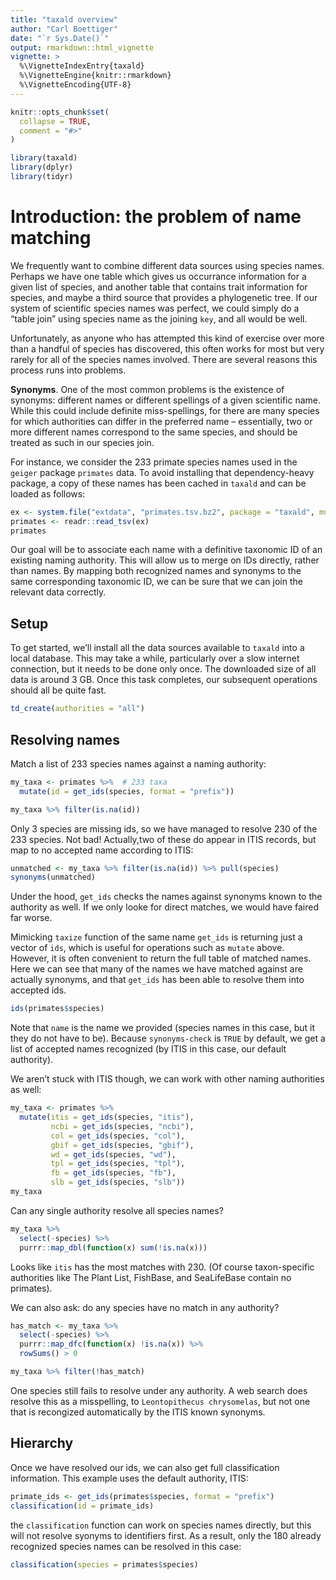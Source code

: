```yaml
---
title: "taxald overview"
author: "Carl Boettiger"
date: "`r Sys.Date()`"
output: rmarkdown::html_vignette
vignette: >
  %\VignetteIndexEntry{taxald}
  %\VignetteEngine{knitr::rmarkdown}
  %\VignetteEncoding{UTF-8}
---
```


```r
knitr::opts_chunk$set(
  collapse = TRUE,
  comment = "#>"
)
```



```r
library(taxald)
library(dplyr)
library(tidyr)
```



# Introduction: the problem of name matching

We frequently want to combine different data sources using species names.  Perhaps we have one table which gives us occurrance information for a given list of species, and another table that contains trait information for species, and maybe a third source that provides a phylogenetic tree.  If our system of scientific species names was perfect, we could simply do a "table join" using species name as the joining `key`, and all would be well. 

Unfortunately, as anyone who has attempted this kind of exercise over more than a handful of species has discovered, this often works for most but very rarely for all of the species names involved.  There are several reasons this process runs into problems.  

**Synonyms**.  One of the most common problems is the existence of synonyms: different names or different spellings of a given scientific name.  While this could include definite miss-spellings, for there are many species for which authorities can differ in the preferred name -- essentially, two or more different names correspond to the same species, and should be treated as such in our species join.  


For instance, we consider the 233 primate species names used in the `geiger` package `primates` data.  To avoid installing that dependency-heavy package, a copy of these names has been cached in `taxald` and can be loaded as follows: 

```r
ex <- system.file("extdata", "primates.tsv.bz2", package = "taxald", mustWork = TRUE)
primates <- readr::read_tsv(ex)
primates
```

Our goal will be to associate each name with a definitive taxonomic ID of an existing naming authority.  This will allow us to merge on IDs directly, rather than names.  By mapping both recognized names and synonyms to the same corresponding taxonomic ID, we can be sure that we can join the relevant data correctly.


## Setup

To get started, we'll install all the data sources available to `taxald` into a local database. This may take a while, particularly over a slow internet connection, but it needs to be done only once.  The downloaded size of all data is around 3 GB.  Once this task completes, our subsequent operations should all be quite fast.  

```r
td_create(authorities = "all")
```


## Resolving names


Match a list of 233 species names against a naming authority:  


```r
my_taxa <- primates %>%  # 233 taxa
  mutate(id = get_ids(species, format = "prefix")) 
```


```r
my_taxa %>% filter(is.na(id))
```

Only 3 species are missing ids, so we have managed to resolve 230 of the 233 species.  Not bad!  Actually,two of these do appear in ITIS records, but map to no accepted name according to ITIS:

```r
unmatched <- my_taxa %>% filter(is.na(id)) %>% pull(species) 
synonyms(unmatched)

```

Under the hood, `get_ids` checks the names against synonyms known to the authority as well. If we only looke for direct matches, we would have faired far worse.  

Mimicking `taxize` function of the same name `get_ids` is returning just a vector of `ids`, which is useful for operations such as `mutate` above.  However, it is often convenient to return the full table of matched names.  Here we can see that many of the names we have matched against are actually synonyms, and that `get_ids` has been able to resolve them into accepted ids.  

```r
ids(primates$species)
```

Note that `name` is the name we provided (species names in this case, but it they do not have to be).  Because `synonyms-check` is `TRUE` by default, we get a list of accepted names recognized (by ITIS in this case, our default authority).  

We aren't stuck with ITIS though, we can work with other naming authorities as well:

```r
my_taxa <- primates %>%  
  mutate(itis = get_ids(species, "itis"),
         ncbi = get_ids(species, "ncbi"),
         col = get_ids(species, "col"),
         gbif = get_ids(species, "gbif"),
         wd = get_ids(species, "wd"),
         tpl = get_ids(species, "tpl"),
         fb = get_ids(species, "fb"),
         slb = get_ids(species, "slb")) 
my_taxa

```

Can any single authority resolve all species names?

```r
my_taxa %>% 
  select(-species) %>% 
  purrr::map_dbl(function(x) sum(!is.na(x)))
```

Looks like `itis` has the most matches with 230.  (Of course taxon-specific authorities like The Plant List, FishBase, and SeaLifeBase contain no primates).  

We can also ask: do any species have no match in any authority?

```r
has_match <- my_taxa %>% 
  select(-species) %>%
  purrr::map_dfc(function(x) !is.na(x)) %>% 
  rowSums() > 0

my_taxa %>% filter(!has_match)
```

One species still fails to resolve under any authority. A web search does resolve this as a misspelling, to `Leontopithecus chrysomelas`, but not one that is recongized automatically by the ITIS known synonyms. 

## Hierarchy

Once we have resolved our ids, we can also get full classification information. This example uses the default authority, ITIS:

```r
primate_ids <- get_ids(primates$species, format = "prefix")
classification(id = primate_ids)
```

the `classification` function can work on species names directly, but this will not resolve syonyms to identifiers first.  As a result, only the 180 already recognized species names can be resolved in this case:

```r
classification(species = primates$species)
```


